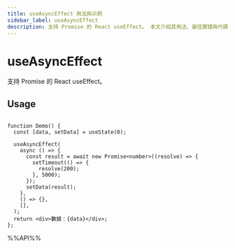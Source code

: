 ```yaml
---
title: useAsyncEffect 用法與示例
sidebar_label: useAsyncEffect
description: 支持 Promise 的 React useEffect。 本文介紹其用法、最佳實踐與代碼示例。
---
```

# useAsyncEffect

支持 Promise 的 React useEffect。


## Usage

```tsx live

function Demo() {
  const [data, setData] = useState(0);

  useAsyncEffect(
    async () => {
      const result = await new Promise<number>((resolve) => {
        setTimeout(() => {
          resolve(200);
        }, 5000);
      });
      setData(result);
    },
    () => {},
    [],
  );
  return <div>數據：{data}</div>;
};

```

%%API%%